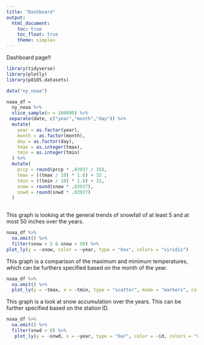 ```yaml
---
title: "Dashboard"
output: 
  html_document:
    toc: true
    toc_float: true
    theme: simplex
---
```




Dashboard page!!

```r
library(tidyverse)
library(plotly)
library(p8105.datasets)

```

```r
data("ny_noaa")
```


```r
noaa_df =
  ny_noaa %>% 
  slice_sample(n = 100000) %>% 
 separate(date, c("year","month","day")) %>% 
  mutate(
    year = as.factor(year),
    month = as.factor(month),
    day = as.factor(day),
    tmax = as.integer(tmax),
    tmin = as.integer(tmin)
  ) %>% 
  mutate(
    prcp = round(prcp * .03937 / 10),
    tmax = ((tmax / 10) * 1.8) + 32 ,
    tmin = ((tmin / 10) * 1.8) + 32,
    snow = round(snow * .03937),
    snwd = round(snwd * .03937)
  )
  
```


This graph is looking at the general trends of snowfall of at least 5 and at most 50 inches over the years. 
```r
noaa_df %>% 
  na.omit() %>% 
  filter(snow > 5 & snow < 50) %>% 
plot_ly(y = ~snow, color = ~year, type = "box", colors = "viridis")
```


This graph is a comparison of the maximum and minimum temperatures, which can be furthers specified based on the month of the year.
```r
noaa_df %>% 
  na.omit() %>% 
  plot_ly(y = ~tmax, x = ~tmin, type = "scatter", mode = "markers", color = ~month, alpha = 0.5, colors = "viridis")
```


This graph is a look at snow accumulation over the years. This can be further specified based on the station ID.
```r
noaa_df %>%
  na.omit() %>% 
  filter(snwd > 0) %>% 
   plot_ly(y = ~snwd, x = ~year, type = "bar", color = ~id, colors = "viridis")
```

